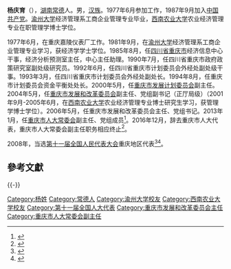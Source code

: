 '''杨庆育'''（{{bd|1956年|3月|}}），[[湖南|湖南]][[常德|常德]]人。男，[[汉族|汉族]]。1977年6月参加工作，1987年9月加入[[中国共产党|中国共产党]]。[[渝州大学|渝州大学]]经济管理系工商企业管理专业毕业，[[西南农业大学|西南农业大学]]农业经济管理专业在职管理学博士学位。

1977年6月，在重庆嘉陵仪表厂工作。1981年9月，在[[渝州大学|渝州大学]]经济管理系工商企业管理专业学习，获经济学学士学位。1985年8月，任[[四川省|四川省]][[重庆市|重庆市]]经济信息中心干事，经济分析预测室主任，中心主任助理。1990年7月，任四川省重庆市政府政策研究室副处级研究员。1992年6月，任四川省重庆市计划委员会外经处副处级干事。1993年3月，任四川省重庆市计划委员会外经处副处长。1994年8月，任重庆市计划委员会资金平衡处处长。2000年5月，任[[重庆市发展计划委员会|重庆市发展计划委员会]]副主任。2004年5月，任[[重庆市发展和改革委员会|重庆市发展和改革委员会]]副主任、党组副书记（正厅局级）（2001年9月-2005年6月，在[[西南农业大学|西南农业大学]]农业经济管理专业博士研究生学习，获管理学博士学位）。2006年5月，任重庆市发展和改革委员会主任、党组书记。2013年1月，任[[重庆市人大常委会|重庆市人大常委会]]副主任、党组成员<ref>{{cite web|url=http://district.ce.cn/newarea/sddy/201612/27/t20161227_19150305.shtml|title=杨庆育辞去重庆市人大代表职务 人大常委会副主任职务终止(简历)|publisher=中国经济网|accessdate=2016-12-26|archive-date=2019-08-11|archive-url=https://web.archive.org/web/20190811025954/http://district.ce.cn/newarea/sddy/201612/27/t20161227_19150305.shtml|dead-url=no}}</ref>。2016年12月，辞去重庆市人大代表，重庆市人大常委会副主任职务相应终止<ref>{{cite web|url=http://www.thepaper.cn/newsDetail_forward_1587989|title=杨庆育辞去重庆市人大代表，市人大常委会副主任职务相应终止|publisher=澎湃新闻|accessdate=2016-12-26|archive-date=2019-08-11|archive-url=https://web.archive.org/web/20190811165414/http://www.thepaper.cn/newsDetail_forward_1587989|dead-url=no}}</ref>。

2008年，当选[[第十一届全国人民代表大会|第十一届全国人民代表大会]]重庆地区代表<ref>{{cite web|author=新华网|title=第十一届全国人大代表|url=http://news.xinhuanet.com/ziliao/2008-03/03/content_7708230.htm?node=36628|publisher=新华网|accessdate=2014-01-07|archive-date=2014-01-10|archive-url=https://web.archive.org/web/20140110211415/http://news.xinhuanet.com/ziliao/2008-03/03/content_7708230.htm?node=36628|dead-url=no}}</ref><ref>{{cite news|title=全国人大代表信息-杨庆育|url= http://210.82.31.1:8084/delegate/viewDelegate.action?dbid=112077|accessdate=2013-04-05|newspaper=全国人大网|archive-url=https://web.archive.org/web/20120305103043/http://www.npc.gov.cn/delegate/viewDelegate.action?dbid=112077|archive-date=2012-03-05|dead-url=yes}}</ref>。

==參考文獻==
{{reflist}}

{{-}}
{{start box}}
{{s-gov|prc}}
{{s-before|[[]]}}
{{s-title|[[重庆市发展和改革委员会|重庆市发展和改革委员会]]主任|2006年5月－2013年1月}}
{{s-after|[[沈晓钟|沈晓钟]]}}
{{end box}}

{{全国人大代表/11/渝}}

[[Category:杨姓|Category:杨姓]]
[[Category:常德人|Category:常德人]]
[[Category:渝州大学校友|Category:渝州大学校友]]
[[Category:西南农业大学校友|Category:西南农业大学校友]]
[[Category:第十一届全国人大代表|Category:第十一届全国人大代表]]
[[Category:重庆市发展和改革委员会主任|Category:重庆市发展和改革委员会主任]]
[[Category:重庆市人大常委会副主任|Category:重庆市人大常委会副主任]]